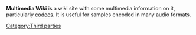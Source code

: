 {{mmwiki|Main_Page|label1=Multimedia Wiki Home}}

'''Multimedia Wiki''' is a wiki site with some multimedia information on it, particularly [[codec]]s. It is useful for samples encoded in many audio formats.

[[Category:Third parties]]